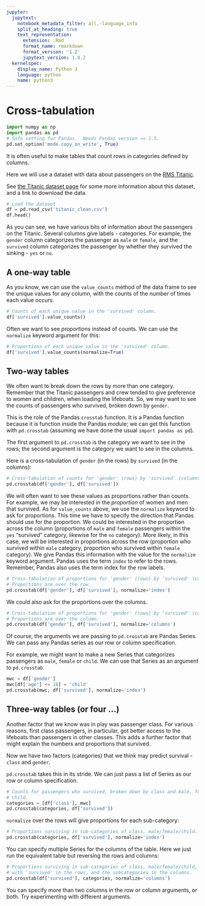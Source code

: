 ```yaml
---
jupyter:
  jupytext:
    notebook_metadata_filter: all,-language_info
    split_at_heading: true
    text_representation:
      extension: .Rmd
      format_name: rmarkdown
      format_version: '1.2'
      jupytext_version: 1.8.2
  kernelspec:
    display_name: Python 3
    language: python
    name: python3
---
```


# Cross-tabulation

```python
import numpy as np
import pandas as pd
# Safe setting for Pandas.  Needs Pandas version >= 1.5.
pd.set_option('mode.copy_on_write', True)
```

It is often useful to make tables that count rows in categories defined by
columns.

Here we will use a dataset with data about passengers on the [RMS
Titanic](https://en.wikipedia.org/wiki/Titanic).

See [the Titanic dataset page](../data/titanic) for some more information about
this dataset, and a link to download the data.

```python
# Load the dataset
df = pd.read_csv('titanic_clean.csv')
df.head()
```

As you can see, we have various bits of information about the passengers on
the Titanic.  Several columns give labels - categories.  For example, the
`gender` column categorizes the passenger as `male` or `female`, and the
`survived` column categorizes the passenger by whether they survived the
sinking - `yes` or `no`.


## A one-way table


As you know, we can use the `value_counts` method of the data frame to see the
unique values for any column, with the counts of the number of times each
value occurs.

```python
# Counts of each unique value in the 'survived' column.
df['survived'].value_counts()
```

Often we want to see *proportions* instead of counts.   We can use the `normalize` keyword argument for this:

```python
# Proportions of each unique value in the 'survived' column.
df['survived'].value_counts(normalize=True)
```

## Two-way tables


We often want to break down the rows by more than one category.  Remember that
the Titanic passengers and crew tended to give preference to women and
children, when loading the lifeboats.  So, we may want to see the counts of
passengers who survived, broken down by `gender`.

This is the role of the Pandas `crosstab` function.   It is a Pandas function
because it is function inside the Pandas module; we can get this function with
`pd.crosstab` (assuming we have done the usual `import pandas as pd`).

The first argument to `pd.crosstab` is the category we want to see in the rows; the second argument is the category we want to see in the columns.

Here is a cross-tabulation of `gender` (in the rows) by `survived` (in the columns):

```python
# Cross-tabulation of counts for 'gender' (rows) by 'survived' (columns).
pd.crosstab(df['gender'], df['survived'])
```

We will often want to see these values as proportions rather than counts.  For
example, we may be interested in the *proportion* of women and men that
survived.   As for `value_counts` above, we use the `normalize` keyword to ask
for proportions.  This time we have to specify the direction that Pandas
should use for the proportion.  We could be interested in the proportion
across the column (proportions of `male` and `female` passengers within the
`yes` "survived" category, likewise for the `no` category).  More likely, in
this case, we will be interested in proportions across the row (proportion who
survived within `male` category, proportion who survived within `female`
category).   We give Pandas this information with the value for the
`normalize` keyword argument. Pandas uses the term `index` to refer to the
rows.  Remember, Pandas also uses the term index for the row labels.


```python
# Cross-tabulation of proportions for 'gender' (rows) by 'survived' (columns).
# Proportions are over the row.
pd.crosstab(df['gender'], df['survived'], normalize='index')
```

We could also ask for the proportions over the columns.

```python
# Cross-tabulation of proportions for 'gender' (rows) by 'survived' (columns).
# Proportions are over the column.
pd.crosstab(df['gender'], df['survived'], normalize='columns')
```

Of course, the arguments we are passing to `pd.crosstab` are Pandas Series.  We can pass any Pandas series as our row or column specification.

For example, we might want to make a new Series that categorizes passengers as
`male`, `female` or `child`.  We can use that Series as an argument to
`pd.crosstab`.

```python
mwc = df['gender']
mwc[df['age'] <= 16] = 'child'
pd.crosstab(mwc, df['survived'], normalize='index')
```

## Three-way tables (or four ...)


Another factor that we know was in play was passenger class.  For various
reasons, first class passengers, in particular, got better access to the
lifeboats than passengers in other classes.   This adds a further factor that
might explain the numbers and proportions that survived.

Now we have two factors (categories) that we think may predict survival - `class` and `gender`.

`pd.crosstab` takes this in its stride.  We can just pass a list of Series as our row or column specification.

```python
# Counts for passengers who survived, broken down by class and male, female,
# child.
categories = [df['class'], mwc]
pd.crosstab(categories, df['survived'])
```

`normalize` over the rows will give proportions for each sub-category:

```python
# Proportions surviving in sub-categories of class, male/female/child.
pd.crosstab(categories, df['survived'], normalize='index')
```

You can specify multiple Series for the columns of the table.  Here we just run the equivalent table but reversing the rows and columns:

```python
# Proportions surviving in sub-categories of class, male/female/child,
# with 'survived' in the rows, and the subcategories in the columns.
pd.crosstab(df['survived'], categories, normalize='columns')
```

You can specify more than two columns in the row or column arguments, or both.
Try experimenting with different arguments.
